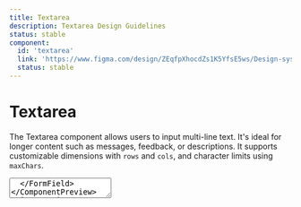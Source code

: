 ```yaml
---
title: Textarea
description: Textarea Design Guidelines
status: stable
component:
  id: 'textarea'
  link: 'https://www.figma.com/design/ZEqfpXhocdZs1K5YfsE5ws/Design-system?node-id=5499-6828'
  status: stable
---
```


# Textarea

The Textarea component allows users to input multi-line text. It's ideal for longer content such as messages, feedback, or descriptions. It supports customizable dimensions with `rows` and `cols`, and character limits using `maxChars`.

<Section current="design">

<ComponentPreview>
  <FormField label={{ text: 'Label' }}>
    <TextArea />
  </FormField>
</ComponentPreview>
<FigmaPreviewButton href="https://www.figma.com/design/ZEqfpXhocdZs1K5YfsE5ws/Design-system?node-id=5499-6828" />

## Usage

Use the Textarea component when your users need to provide longer input that spans multiple lines. It is suited for feedback, descriptions, messages, or any unstructured multi-line content.

### Do

- **Multi-line input**: Use `Textarea` when the input requires multiple lines of text, such as:
- Feedback forms, comments, or reviews
- Messages, descriptions, or instructions
- Long-form text fields like addresses or notes
- **Variable text length**: Use it when you cannot predict how long the user's input will be, but expect it to exceed a single line.
- **Custom size control**: Use `rows` and `cols` to control the visible size of the text box, tailoring the component to your layout needs.
- **Character limit**: Use `maxChars` to limit the number of characters allowed.

### Don't

- **Single-line input**: If you only expect short, single-line inputs (e.g., names, email addresses), use the `TextInput` component instead.
- **Structured data input**: For specialised inputs like dates, numbers, or selections from predefined options, use components like `DateInput`, `NumberInput`, or `Select` instead of `Textarea`.
- **Large text area**: If the input area becomes too large (like for editing full documents or code), consider a more robust solution, such as a dedicated text editor component or even a rich text editor.

**Example:**

<ComponentContainer>
  <TextArea placeholder="Don't use textarea for single-line inputs like names or email addresses" />
</ComponentContainer>

</Section>
